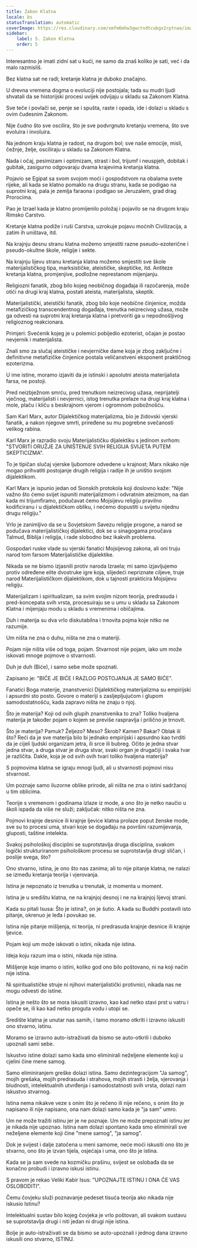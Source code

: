 ```yaml
---
title: Zakon Klatna
locale: bs
statusTranslation: automatic
coverImage: https://res.cloudinary.com/xmfm6mhw3gwctndtcubgx2rptnae/image/upload/v1741354419/small_cover_la_gran_rebelion_28716e29d2.webp
sidebar:
    label: 5. Zakon Klatna
    order: 5
---
```

Interesantno je imati zidni sat u kući, ne samo da znaš koliko je sati, već i da malo razmisliš.

Bez klatna sat ne radi; kretanje klatna je duboko značajno.

U drevna vremena dogma o evoluciji nije postojala; tada su mudri ljudi shvatali da se historijski procesi uvijek odvijaju u skladu sa Zakonom Klatna.

Sve teče i povlači se, penje se i spušta, raste i opada, ide i dolazi u skladu s ovim čudesnim Zakonom.

Nije čudno što sve oscilira, što je sve podvrgnuto kretanju vremena, što sve evoluira i involuira.

Na jednom kraju klatna je radost, na drugom bol; sve naše emocije, misli, čežnje, želje, osciliraju u skladu sa Zakonom Klatna.

Nada i očaj, pesimizam i optimizam, strast i bol, trijumf i neuspjeh, dobitak i gubitak, zasigurno odgovaraju dvama krajevima kretanja klatna.

Pojavio se Egipat sa svom svojom moći i gospodstvom na obalama svete rijeke, ali kada se klatno pomaklo na drugu stranu, kada se podigao na suprotni kraj, pala je zemlja faraona i podigao se Jeruzalem, grad drag Prorocima.

Pao je Izrael kada je klatno promijenilo položaj i pojavilo se na drugom kraju Rimsko Carstvo.

Kretanje klatna podiže i ruši Carstva, uzrokuje pojavu moćnih Civilizacija, a zatim ih uništava, itd.

Na krajnju desnu stranu klatna možemo smjestiti razne pseudo-ezoterične i pseudo-okultne škole, religije i sekte.

Na krajnju lijevu stranu kretanja klatna možemo smjestiti sve škole materijalističkog tipa, marksističke, ateističke, skeptičke, itd. Antiteze kretanja klatna, promjenjive, podložne neprestanom mijenjanju.

Religiozni fanatik, zbog bilo kojeg neobičnog događaja ili razočarenja, može otići na drugi kraj klatna, postati ateista, materijalista, skeptik.

Materijalistički, ateistički fanatik, zbog bilo koje neobične činjenice, možda metafizičkog transcendentnog događaja, trenutka neizrecivog užasa, može ga odvesti na suprotni kraj kretanja klatna i pretvoriti ga u nepodnošljivog religioznog reakcionara.

Primjeri: Svećenik kojeg je u polemici pobijedio ezoterist, očajan je postao nevjernik i materijalista.

Znali smo za slučaj ateističke i nevjerničke dame koja je zbog zaključne i definitivne metafizičke činjenice postala veličanstveni eksponent praktičnog ezoterizma.

U ime istine, moramo izjaviti da je istinski i apsolutni ateista materijalista farsa, ne postoji.

Pred neizbježnom smrću, pred trenutkom neizrecivog užasa, neprijatelji vječnog, materijalisti i nevjernici, istog trenutka prelaze na drugi kraj klatna i mole, plaču i kliču s beskrajnom vjerom i ogromnom pobožnošću.

Sam Karl Marx, autor Dijalektičkog materijalizma, bio je židovski vjerski fanatik, a nakon njegove smrti, priređene su mu pogrebne svečanosti velikog rabina.

Karl Marx je razradio svoju Materijalističku dijalektiku s jedinom svrhom: "STVORITI ORUŽJE ZA UNIŠTENJE SVIH RELIGIJA SVIJETA PUTEM SKEPTICIZMA".

To je tipičan slučaj vjerske ljubomore odvedene u krajnost; Marx nikako nije mogao prihvatiti postojanje drugih religija i radije ih je uništio svojom dijalektikom.

Karl Marx je ispunio jedan od Sionskih protokola koji doslovno kaže: "Nije važno što ćemo svijet ispuniti materijalizmom i odvratnim ateizmom, na dan kada mi trijumfiramo, podučavat ćemo Mojsijevu religiju pravilno kodificiranu i u dijalektičkom obliku, i nećemo dopustiti u svijetu nijednu drugu religiju."

Vrlo je zanimljivo da se u Sovjetskom Savezu religije progone, a narod se podučava materijalističkoj dijalektici, dok se u sinagogama proučava Talmud, Biblija i religija, i rade slobodno bez ikakvih problema.

Gospodari ruske vlade su vjerski fanatici Mojsijevog zakona, ali oni truju narod tom farsom Materijalističke dijalektike.

Nikada se ne bismo izjasnili protiv naroda Izraela; mi samo izjavljujemo protiv određene elite dvostruke igre koja, slijedeći nepriznate ciljeve, truje narod Materijalističkom dijalektikom, dok u tajnosti prakticira Mojsijevu religiju.

Materijalizam i spiritualizam, sa svim svojim nizom teorija, predrasuda i pred-koncepata svih vrsta, procesuiraju se u umu u skladu sa Zakonom Klatna i mijenjaju modu u skladu s vremenima i običajima.

Duh i materija su dva vrlo diskutabilna i trnovita pojma koje nitko ne razumije.

Um ništa ne zna o duhu, ništa ne zna o materiji.

Pojam nije ništa više od toga, pojam. Stvarnost nije pojam, iako um može iskovati mnoge pojmove o stvarnosti.

Duh je duh (Biće), i samo sebe može spoznati.

Zapisano je: "BIĆE JE BIĆE I RAZLOG POSTOJANJA JE SAMO BIĆE".

Fanatici Boga materije, znanstvenici Dijalektičkog materijalizma su empirijski i apsurdni sto posto. Govore o materiji s zasljepljujućom i glupom samodostatnošću, kada zapravo ništa ne znaju o njoj.

Što je materija? Koji od ovih glupih znanstvenika to zna? Toliko hvaljena materija je također pojam o kojem se previše raspravlja i prilično je trnovit.

Što je materija? Pamuk? Željezo? Meso? Škrob? Kamen? Bakar? Oblak ili što? Reći da je sve materija bilo bi jednako empirijski i apsurdno kao tvrditi da je cijeli ljudski organizam jetra, ili srce ili bubreg. Očito je jedna stvar jedna stvar, a druga stvar je druga stvar, svaki organ je drugačiji i svaka tvar je različita. Dakle, koja je od svih ovih tvari toliko hvaljena materija?

S pojmovima klatna se igraju mnogi ljudi, ali u stvarnosti pojmovi nisu stvarnost.

Um poznaje samo iluzorne oblike prirode, ali ništa ne zna o istini sadržanoj u tim oblicima.

Teorije s vremenom i godinama izlaze iz mode, a ono što je netko naučio u školi ispada da više ne služi; zaključak: nitko ništa ne zna.

Pojmovi krajnje desnice ili krajnje ljevice klatna prolaze poput ženske mode, sve su to procesi uma, stvari koje se događaju na površini razumijevanja, gluposti, taštine intelekta.

Svakoj psihološkoj disciplini se suprotstavlja druga disciplina, svakom logički strukturiranom psihološkom procesu se suprotstavlja drugi sličan, i poslije svega, što?

Ono stvarno, istina, je ono što nas zanima; ali to nije pitanje klatna, ne nalazi se između kretanja teorija i vjerovanja.

Istina je nepoznato iz trenutka u trenutak, iz momenta u moment.

Istina je u središtu klatna, ne na krajnjoj desnoj i ne na krajnjoj lijevoj strani.

Kada su pitali Isusa: Što je istina?, on je šutio. A kada su Buddhi postavili isto pitanje, okrenuo je leđa i povukao se.

Istina nije pitanje mišljenja, ni teorija, ni predrasuda krajnje desnice ili krajnje ljevice.

Pojam koji um može iskovati o istini, nikada nije istina.

Ideja koju razum ima o istini, nikada nije istina.

Mišljenje koje imamo o istini, koliko god ono bilo poštovano, ni na koji način nije istina.

Ni spiritualističke struje ni njihovi materijalistički protivnici, nikada nas ne mogu odvesti do istine.

Istina je nešto što se mora iskusiti izravno, kao kad netko stavi prst u vatru i opeče se, ili kao kad netko proguta vodu i utopi se.

Središte klatna je unutar nas samih, i tamo moramo otkriti i izravno iskusiti ono stvarno, istinu.

Moramo se izravno auto-istraživati da bismo se auto-otkrili i duboko upoznali sami sebe.

Iskustvo istine dolazi samo kada smo eliminirali neželjene elemente koji u cjelini čine mene samog.

Samo eliminiranjem greške dolazi istina. Samo dezintegracijom "Ja samog", mojih grešaka, mojih predrasuda i strahova, mojih strasti i želja, vjerovanja i bludnosti, intelektualnih utvrđenja i samodostatnosti svih vrsta, dolazi nam iskustvo stvarnog.

Istina nema nikakve veze s onim što je rečeno ili nije rečeno, s onim što je napisano ili nije napisano, ona nam dolazi samo kada je "ja sam" umro.

Um ne može tražiti istinu jer je ne poznaje. Um ne može prepoznati istinu jer je nikada nije upoznao. Istina nam dolazi spontano kada smo eliminirali sve neželjene elemente koji čine "mene samog", "ja samog".

Dok je svijest i dalje zatočena u meni samome, neće moći iskusiti ono što je stvarno, ono što je izvan tijela, osjećaja i uma, ono što je istina.

Kada se ja sam svede na kozmičku prašinu, svijest se oslobađa da se konačno probudi i izravno iskusi istinu.

S pravom je rekao Veliki Kabir Isus: "UPOZNAJTE ISTINU I ONA ĆE VAS OSLOBODITI".

Čemu čovjeku služi poznavanje pedeset tisuća teorija ako nikada nije iskusio Istinu?

Intelektualni sustav bilo kojeg čovjeka je vrlo poštovan, ali svakom sustavu se suprotstavlja drugi i niti jedan ni drugi nije istina.

Bolje je auto-istraživati se da bismo se auto-upoznali i jednog dana izravno iskusili ono stvarno, ISTINU.

